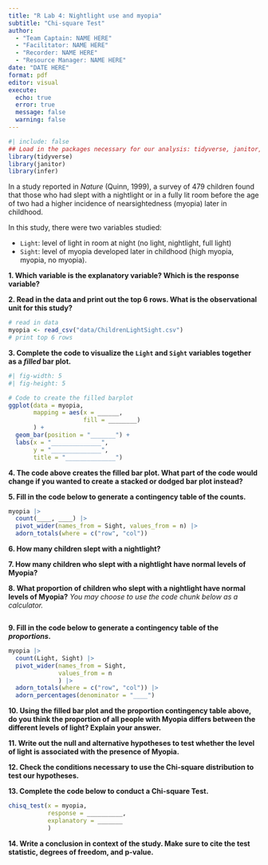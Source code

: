 ```yaml
---
title: "R Lab 4: Nightlight use and myopia"
subtitle: "Chi-square Test"
author:
  - "Team Captain: NAME HERE"
  - "Facilitator: NAME HERE"
  - "Recorder: NAME HERE"
  - "Resource Manager: NAME HERE"
date: "DATE HERE"
format: pdf
editor: visual
execute:
  echo: true
  error: true
  message: false
  warning: false
---
```


```r
#| include: false
## Load in the packages necessary for our analysis: tidyverse, janitor, infer
library(tidyverse)
library(janitor)
library(infer)
```

In a study reported in *Nature* (Quinn, 1999), a survey of 479 children found that those who had slept with a nightlight or in a fully lit room before the age of two had a higher incidence of nearsightedness (myopia) later in childhood.

In this study, there were two variables studied:

-   `Light`: level of light in room at night (no light, nightlight, full light)
-   `Sight`: level of myopia developed later in childhood (high myopia, myopia, no myopia).

**1. Which variable is the explanatory variable? Which is the response variable?**

**2. Read in the data and print out the top 6 rows. What is the observational unit for this study?**

```r
# read in data
myopia <- read_csv("data/ChildrenLightSight.csv")
# print top 6 rows

```

**3. Complete the code to visualize the `Light` and `Sight` variables together as a *filled* bar plot.**

```r
#| fig-width: 5
#| fig-height: 5

# Code to create the filled barplot
ggplot(data = myopia, 
       mapping = aes(x = ______, 
                     fill = ________)
       ) + 
  geom_bar(position = "_______") + 
  labs(x = "______________", 
       y = "______________", 
       title = "______________")

```

**4. The code above creates the filled bar plot. What part of the code would change if you wanted to create a stacked or dodged bar plot instead?**

**5. Fill in the code below to generate a contingency table of the counts.**

```r
myopia |>  
  count(____, ____) |> 
  pivot_wider(names_from = Sight, values_from = n) |> 
  adorn_totals(where = c("row", "col"))
```

**6. How many children slept with a nightlight?**

**7. How many children who slept with a nightlight have normal levels of Myopia?**

**8. What proportion of children who slept with a nightlight have normal levels of Myopia?** *You may choose to use the code chunk below as a calculator.*

```r

```

**9. Fill in the code below to generate a contingency table of the *proportions*.**

```r
myopia |>  
  count(Light, Sight) |>  
  pivot_wider(names_from = Sight, 
              values_from = n
              ) |> 
  adorn_totals(where = c("row", "col")) |> 
  adorn_percentages(denominator = "____") 
```

**10. Using the filled bar plot and the proportion contingency table above, do you think the proportion of all people with Myopia differs between the different levels of light? Explain your answer.**

**11. Write out the null and alternative hypotheses to test whether the level of light is associated with the presence of Myopia.**

**12. Check the conditions necessary to use the Chi-square distribution to test our hypotheses.**

**13. Complete the code below to conduct a Chi-square Test.**

```r
chisq_test(x = myopia,
           response = __________,
           explanatory = _______
           )
```

**14. Write a conclusion in context of the study. Make sure to cite the test statistic, degrees of freedom, and p-value.**
